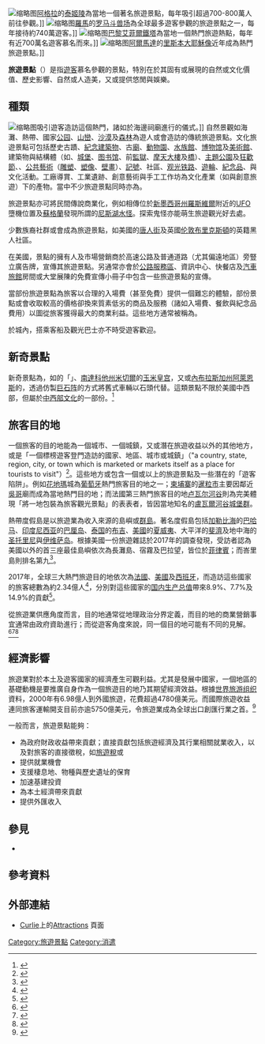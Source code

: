 {{Infobox Chinese|title=旅遊景點|pic=File:1 times square night 2013.jpg|piccap=[[纽约|纽约]][[曼哈頓|曼哈頓]][[曼哈顿下城|中城區]]的[[時報廣場|時報廣場]]是[[百老匯劇院|百老匯劇院]][[紐約劇場區|區]]與[[传播媒体|媒體]]中心的核心地段。而其[[行人|行人]]交匯處亦為全球云云旅遊景點之中年均人流率最高之一，估計達5000萬。<ref>{{Cite web|title=The World's 50 Most Visited Tourist Attractions – No. 3: Times Square, New York City – Annual Visitors: 50,000,000|url=http://www.travelandleisure.com/slideshows/worlds-most-visited-tourist-attractions/2|accessdate=2015-07-12|date=2014-11-10|last=Shields|first=Ann|format=|publisher=Travel+Leisure|language=en-US|quote="No. 3 Times Square,...No. 4 (tie) Central Park,...No. 10 Grand Central Terminal, New York City"|archive-date=2015-07-21|archive-url=https://web.archive.org/web/20150721092243/http://www.travelandleisure.com/slideshows/worlds-most-visited-tourist-attractions/2|dead-url=no}}</ref>}}
[[File:Taj_Mahal_(Edited).jpeg|缩略图]][[阿格拉|阿格拉]]的[[泰姬陵|泰姬陵]]為當地一個著名旅遊景點，每年吸引超過700-800萬人前往參觀。]]
[[File:20160806-DSCF1573-BalTone.jpg|缩略图]][[羅馬|羅馬]]的[[罗马斗兽场|罗马斗兽场]]為全球最多遊客參觀的旅遊景點之一，每年接待約740萬遊客。]]
[[File:Paris_06_Eiffelturm_4828.jpg|缩略图]][[巴黎|巴黎]][[艾菲爾鐵塔|艾菲爾鐵塔]]為當地一個熱門旅遊熱點，每年有近700萬名遊客慕名而來。]]
[[File:Cristo_Rei_(36211699613).jpg|缩略图]][[阿爾馬達_(葡萄牙)|阿爾馬達]]的[[里斯本大耶穌像|里斯本大耶穌像]]近年成為熱門旅遊景點。]]

'''旅遊景點'''（{{lang-en|Tourist attraction}}）是指[[旅游|遊客]]慕名參觀的景點，特別在於其固有或展現的自然或文化價值、歷史影響、自然或人造美，又或提供悠閒與娛樂。

== 種類 ==
[[File:Bali_religiös_ceremoni_på_strand_med_turister.jpg|缩略图]]吸引遊客造訪這個熱門{{tsl|en|Resort island|度假島}}，諸如於海邊祠廟進行的{{Tsl|en|Nyepi|寧靜日}}儀式。]]
自然景觀如海灘、熱帶{{tsl|en|Resort island|度假島}}、國家[[公园|公园]]、[[山|山巒]]、[[沙漠|沙漠]]及[[森林|森林]]為遊人或會造訪的傳統旅遊景點。文化旅遊景點可包括歷史古蹟、[[紀念建築物|紀念建築物]]、古[[神庙|廟]]、[[動物園|動物園]]、[[水族館|水族館]]、[[博物馆|博物馆]]及[[美術館|美術館]]、建築物與結構體（如{{tsl|en|List of forts|堡壘列表|堡壘}}、[[城堡|城堡]]、[[图书馆|图书馆]]、前[[監獄|監獄]]、[[摩天大樓|摩天大樓]]及[[橋|橋]]）、[[遊樂園|主題公園]]及[[狂歡節|狂歡節]]、{{tsl|en|Living museum|生活歷史博物館}}、[[公共藝術|公共藝術]]（[[雕塑|雕塑]]、[[塑像|塑像]]、[[壁畫|壁畫]]）、[[記號|記號]]{{citation needed}}、{{tsl|en|Ethnic enclave|種族飛地}}社區、[[观光铁路|观光铁路]]、[[遊輪|遊輪]]、[[紀念品|紀念品]]、{{tsl|en|Cuisine|料理}}與文化活動。工廠導賞、工業遺跡、創意藝術與手工工作坊為文化產業（如{{tsl|en|Industrial tourism|產業旅遊}}與創意旅遊）下的產物。當中不少旅遊景點同時亦為{{tsl|en|Landmark|地標}}。

旅遊景點亦可將民間傳說商業化，例如相傳位於[[羅斯維爾_(新墨西哥州)|新墨西哥州羅斯維爾]]附近的[[不明飞行物|UFO]]墮機位置及[[蘇格蘭|蘇格蘭]]發現所謂的[[尼斯湖水怪|尼斯湖水怪]]。探索鬼怪亦能萌生旅遊觀光好去處。

少數族裔社群或會成為旅遊景點，如美國的[[唐人街|唐人街]]及英國[[伦敦|伦敦]][[布里克斯頓|布里克斯頓]]的英籍黑人社區。

在美國，景點的擁有人及市場營銷商於高速公路及普通道路（尤其偏遠地區）旁豎立廣告牌，宣傳其旅遊景點。另通常亦會於[[公路服務區|公路服務區]]、資訊中心、快餐店及[[汽車旅館|汽車旅館]]房間或大堂展陳的免費宣傳小冊子中包含一些旅遊景點的宣傳。

當部份旅遊景點為旅客以合理的入場費（甚至免費）提供一個難忘的體驗，部份景點或會收取較高的價格卻換來質素低劣的商品及服務（諸如入場費、餐飲與紀念品費用）以圖從旅客獲得最大的商業利益。這些地方通常被稱為{{tsl|en|Tourist trap|遊客陷阱}}。

於城內，搭乘客船及觀光巴士亦不時受遊客歡迎。

== 新奇景點 ==
新奇景點為，如{{tsl|en|Cawker City, Kansas|考克城 (堪薩斯州)|堪薩斯州考克城}}的「{{tsl|en|Biggest ball of twine|最大的合股線球}}」、[[米切尔_(南达科他州)|南達科他州米切爾]]的[[玉米皇宫|玉米皇宫]]，又或[[阿萊恩斯_(內布拉斯加州)|內布拉斯加州阿萊恩斯]]的{{tsl|en|Carhenge|巨車陣}}，透過仿製[[巨石阵|巨石阵]]的方式將舊式車輛以石頭代替。這類景點不限於美國中西部，但屬於[[美國中西部#文化|中西部文化]]的一部份。<ref>{{Cite web|title=A Golden Gate Fantasy on the Kansas Prairie|url=https://www.nytimes.com/2010/09/16/us/16bridge.html|accessdate=2010-09-16|author=A.G. Suleberger|date=2010-09-15|format=|publisher=The New York Times|language=en-US|archive-date=2021-03-22|archive-url=https://web.archive.org/web/20210322221219/https://www.nytimes.com/2010/09/16/us/16bridge.html|dead-url=no}}</ref>

== 旅客目的地 ==
一個旅客的目的地能為一個城市、一個城鎮，又或潛在旅遊收益以外的其他地方，或是「一個標榜遊客登門造訪的國家、地區、城市或城鎮」（"a country, state, region, city, or town which is marketed or markets itself as a place for tourists to visit"）<ref>{{Cite book|title=Restoring Tourism Destinations in Crisis: A Strategic Marketing Approach|last=David|first=Beirman|publisher=CABI Publishing|year=2003|isbn=9781865089119|location=|pages=|quote="island."|url=https://archive.org/details/restoringtourism0000beir}}</ref>。這些地方或包含一個或以上的旅遊景點及一些潛在的「遊客陷阱」。例如[[花地瑪|花地瑪]]城為[[葡萄牙|葡萄牙]]熱門旅客目的地之一；[[柬埔寨|柬埔寨]]的[[暹粒市|暹粒市]]主要因鄰近[[吴哥古迹|吳哥]]廟而成為當地熱門目的地；而法國第三熱門旅客目的地[[卢瓦尔河谷_(传统地区)|卢瓦尔河谷]]則為完美體現「將一地包裝為旅客觀光景點」的表表者，皆因當地知名的[[盧瓦爾河谷城堡群|盧瓦爾河谷城堡群]]。

熱帶度假島是以旅遊業為收入來源的島嶼或[[群島|群島]]。著名度假島包括[[加勒比海|加勒比海]]的[[巴哈马|巴哈马]]、[[印度尼西亚|印度尼西亚]]的[[巴厘岛|巴厘岛]]、[[泰国|泰国]]的[[普吉府|布吉]]、[[美國|美國]]的[[夏威夷|夏威夷]]、大平洋的[[斐濟|斐濟]]及地中海的[[圣托里尼|圣托里尼]]與[[伊维萨岛|伊维萨岛]]。根據美國一份旅遊雜誌於2017年的調查發現，受訪者認為美國以外的首三座最佳島嶼依次為長灘島、宿霧及巴拉望，皆位於[[菲律賓|菲律賓]]；而峇里島則排名第九<ref>{{Cite web|title=去過沒？世界最佳度假島 前3名都在菲律賓 - 旅遊|url=https://www.chinatimes.com/realtimenews/20171019002008-260415?chdtv|accessdate=2020-07-11|last=中時電子報|work=中時電子報|language=zh-TW|archive-date=2020-09-17|archive-url=https://web.archive.org/web/20200917204719/https://www.chinatimes.com/realtimenews/20171019002008-260415?chdtv|dead-url=no}}</ref>。

2017年，全球三大熱門旅遊目的地依次為[[法國|法國]]、[[美國|美國]]及[[西班牙|西班牙]]，而造訪這些國家的旅客總數為約2.34億人<ref>{{Cite web|title=10 Most Visited Countries In The World|url=https://www.worldatlas.com/articles/10-most-visited-countries-in-the-world.html|accessdate=2018-05-01|author=|date=2018-01-25|format=|publisher=WorldAtlas|language=en-US|archive-date=2021-03-18|archive-url=https://web.archive.org/web/20210318075408/https://www.worldatlas.com/articles/10-most-visited-countries-in-the-world.html|dead-url=no}}</ref>，分別對這些國家的[[国内生产总值|国内生产总值]]帶來8.9%、7.7%及14.9%的貢獻<ref>{{Cite web|title=Contribution of travel and tourism to GDP (% of GDP) by countries, 2017 - knoema.com|url=https://knoema.com/atlas/topics/Tourism/Travel-and-Tourism-Total-Contribution-to-GDP/Contribution-of-travel-and-tourism-to-GDP-percent-of-GDP|accessdate=2018-05-01|author=|date=|format=|publisher=Knoema|language=en-US|archive-date=2021-02-20|archive-url=https://web.archive.org/web/20210220194436/https://knoema.com/atlas/topics/Tourism/Travel-and-Tourism-Total-Contribution-to-GDP/Contribution-of-travel-and-tourism-to-GDP-percent-of-GDP|dead-url=no}}</ref>。

從旅遊業供應角度而言，目的地通常從地理政治分界定義，而目的地的商業營銷事宜通常由政府資助進行；而從遊客角度來說，同一個目的地可能有不同的見解。<ref>{{Cite journal|title=Destination marketing organizations and destination marketing: A narrative analysis of the literature|last1=Pike|first1=Steven|last2=Page|first2=Stephen|url=https://eprints.qut.edu.au/63293/|journal=''Tourism Management''|issue=|doi=10.1016/j.tourman.2013.09.009|year=2014|volume=41|page=202-207|pmid=|access-date=2020-07-11|archive-date=2021-03-22|archive-url=https://web.archive.org/web/20210322160926/https://eprints.qut.edu.au/63293/|dead-url=no}}</ref><ref>{{Cite journal|title=Problemizing the concept of tourist destination: An analysis of different theoretical approaches|url=|last=Saraniemi|first=S|last2=Kylanen|first2=M|journal=''Journal of Travel Research''|issue=2|doi=|others=|year=2011|volume=50|page=133|pmid=}}</ref><ref>{{Cite book|title=''Destination Marketing Essentials''|last=Pike|first=Steven|publisher=[[劳特里奇|Routledge]]|year=2016|isbn=978-1-138-91290-8|location=Oxford|pages=|edition=(Second ed.)}}</ref>

== 經濟影響 ==
旅遊業對於本土及遊客國家的經濟產生可觀利益。尤其是發展中國家，一個地區的基礎動機是要推廣自身作為一個旅遊目的地乃其期望經濟效益。根據[[世界旅游组织|世界旅游组织]]資料，2000年有6.98億人到外國旅遊，花費超過4780億美元。而國際旅遊收益連同旅客運輸開支目前亦逾5750億美元，令旅遊業成為全球出口創匯行業之首。<ref>{{Cite web|title=Economic impact of tourism|url=http://www.slideshare.net/EmanAbbas/economic-impact-of-tourism-13613739|accessdate=2020-07-11|date=2012-07-12|last=Abbas|first=Eman|format=|publisher=|language=en-US|archive-date=2021-02-20|archive-url=https://web.archive.org/web/20210220194450/https://www.slideshare.net/EmanAbbas/economic-impact-of-tourism-13613739|dead-url=no}}</ref>

一般而言，旅遊景點能夠：
* 為政府財政收益帶來貢獻；直接貢獻包括旅遊經濟及其行業相關就業收入，以及對旅客的直接徵稅，如[[旅遊稅|旅遊稅]]或{{tsl|en|Departure tax|離境稅}}
* 提供就業機會
* 支援棲息地、物種與歷史遺址的保育
* 加速基建投資
* 為本土經濟帶來貢獻
* 提供外匯收入

== 參見 ==
* {{tsl|en|Lists of tourist attractions|旅遊景點列表}}

== 參考資料 ==
{{reflist}}

== 外部連結 ==
{{Commons category|Visitor attractions}}
{{Wikivoyage|Attractions}}
* [[开放式目录|Curlie]]上的[https://curlie.org/Recreation/Travel/Attractions Attractions] {{Wayback|url=https://curlie.org/Recreation/Travel/Attractions |date=20210220194451 }}頁面

{{旅游}}
{{Authority control}}

[[Category:旅遊景點|Category:旅遊景點]]
[[Category:消遣|Category:消遣]]
